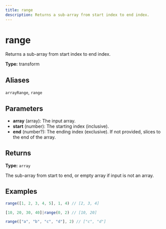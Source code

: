 ```yaml
---
title: range
description: Returns a sub-array from start index to end index.
---
```


# range

Returns a sub-array from start index to end index.

**Type:** transform

## Aliases

`arrayRange`, `range`

## Parameters

- **array** (array): The input array.
- **start** (number): The starting index (inclusive).
- **end** (number?): The ending index (exclusive). If not provided, slices to the end of the array.

## Returns

**Type:** `array`

The sub-array from start to end, or empty array if input is not an array.

## Examples

```javascript
range([1, 2, 3, 4, 5], 1, 4) // [2, 3, 4]
```

```javascript
[10, 20, 30, 40]|range(0, 2) // [10, 20]
```

```javascript
range(["a", "b", "c", "d"], 2) // ["c", "d"]
```
